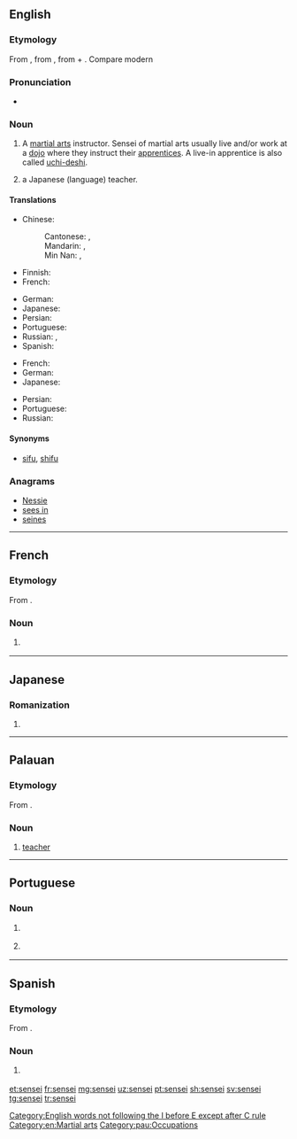 ==English==

===Etymology===
From {{etyl|ja|en}} {{m|ja|先生|tr=sensei||teacher; elder}}, from {{etyl|ltc|en}} {{m|zh|先生|tr=sen-ʂænɡ||master, elder}}, from {{m|zh|先||earlier, first}} + {{m|zh|生||born}}. Compare modern {{etyl|cmn|en}} {{zh-l|先生|tr=xiānshēng|Mr.}}

===Pronunciation===
* {{IPA|/ˈsɛnseɪ/|lang=en}}

===Noun===
{{en-noun|sensei|senseis}}

# A [[martial arts]] instructor. Sensei of martial arts usually live and/or work at a [[dojo]] where they instruct their [[apprentices]]. A live-in apprentice is also called [[uchi-deshi]].
# {{label|en|colloquial}} a Japanese (language) teacher.

====Translations====
{{trans-top|martial arts instructor}}
* Chinese:
*: Cantonese: {{t|yue|師傅|sc=Hani}}, {{t|yue|师傅|tr=si1 fu6, si1 fu2|sc=Hani}}
*: Mandarin: {{t|cmn|師傅|sc=Hani}}, {{t+|cmn|师傅|tr=shīfu|sc=Hani}}
*: Min Nan: {{t+|nan|師傅|sc=Hani}}, {{t|nan|师傅|tr=sai-hū|sc=Hani}}
* Finnish: {{t+|fi|mestari}}
* French: {{t+|fr|sensei|m}}
{{trans-mid}}
* German: {{t|de|Sensei|m}}
* Japanese: {{t+|ja|先生|tr=せんせい, sensei|sc=Jpan}}
* Persian: {{t|fa|سنسی|tr=sensi}}
* Portuguese: {{t+|pt|sensei|m}}
* Russian: {{t|ru|сэнсэ́й|m}}, {{t+|ru|ма́стер|m}}
* Spanish: {{t|es|sensei|m}}
{{trans-bottom}}

{{trans-top|a Japanese teacher}}
* French: {{t+|fr|sensei|m}}
* German: {{t|de|Sensei|m}}
* Japanese: {{t+|ja|先生|tr=せんせい, sensei|sc=Jpan}}
{{trans-mid}}
* Persian: {{t|fa|سنسی|tr=sensi}}
* Portuguese: {{t+|pt|sensei|m}}
* Russian: {{t|ru|сэнсэ́й}}
{{trans-bottom}}

====Synonyms====
* [[sifu]], [[shifu]]

===Anagrams===
* [[Nessie#English|Nessie]]
* [[sees in#English|sees in]]
* [[seines#English|seines]]

[[Category:English words not following the I before E except after C rule]]
[[Category:en:Martial arts]]

----

==French==

===Etymology===
From {{etyl|ja|fr}} {{l|ja|先生|tr=せんせい ''sensei''}}.

===Noun===
{{fr-noun|m}}

# {{l|en|sensei}} {{gloss|martial arts instructor}}

----

==Japanese==

===Romanization===
{{ja-romaji}}

# {{ja-romanization of|せんせい}}

----

==Palauan==

===Etymology===
From {{etyl|ja|pau}} {{l|ja|先生|tr=せんせい ''sensei''}}.

===Noun===
{{head|pau|noun}}

# [[teacher]]

[[Category:pau:Occupations]]

----

==Portuguese==

===Noun===
{{pt-noun|m}}

# {{l|en|sensei}} {{gloss|martial arts instructor}}
# {{l|en|sensei}} {{gloss|a Japanese teacher or master}}

{{catlangcode|pt|Occupations}}

----

==Spanish==

===Etymology===
From {{etyl|ja|es}} {{l|ja|先生|tr=せんせい ''sensei''}}.

===Noun===
{{es-noun|m}}

# {{l|en|sensei}} {{gloss|martial arts instructor}}

[[et:sensei]]
[[fr:sensei]]
[[mg:sensei]]
[[uz:sensei]]
[[pt:sensei]]
[[sh:sensei]]
[[sv:sensei]]
[[tg:sensei]]
[[tr:sensei]]